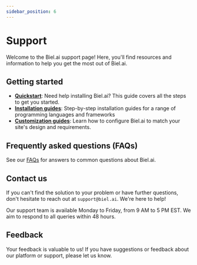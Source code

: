 ```yaml
---
sidebar_position: 6
---
```


# Support

Welcome to the Biel.ai support page!  Here, you'll find resources and information to help you get the most out of Biel.ai.

## Getting started

- **[Quickstart](quickstart.md)**: Need help installing Biel.ai? This guide covers all the steps to get you started.
- **[Installation guides](/category/installation)**: Step-by-step installation guides for a range of programming languages and frameworks
- **[Customization guides](/category/customization)**: Learn how to configure Biel.ai to match your site's design and requirements.

## Frequently asked questions (FAQs)

See our [FAQs](https://biel.ai/#faqs) for answers to common questions about Biel.ai.

## Contact us

If you can't find the solution to your problem or have further questions, don't hesitate to reach out at `support@biel.ai`. We're here to help!

Our support team is available Monday to Friday, from 9 AM to 5 PM EST. We aim to respond to all queries within 48 hours.

## Feedback

Your feedback is valuable to us!
If you have suggestions or feedback about our platform or support, please <a><feedback-button project="kna08wr4wa">let us know</feedback-button></a>.



